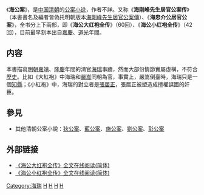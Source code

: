 《'''海公案'''》，是[[中国|中国]][[清朝|清朝]]的[[公案小说|公案小说]]，作者不詳。又称《'''海刚峰先生居官公案传'''》（本書書名及編者皆偽托明朝版本[[海剛峰先生居官公案傳|海剛峰先生居官公案傳]]）、《'''海忠介公居官公案'''》，全书分上下兩部，即《'''海公大红袍全传'''》（60回）、《'''海公小红袍全传'''》（42回），目前最早刻本出自[[嘉慶|嘉慶]]、[[道光|道光]]年間。

==内容==
本書描寫[[明朝|明朝]][[嘉靖|嘉靖]]、[[隆慶_(明朝)|隆慶]]年間的清官[[海瑞|海瑞]]事蹟，然而大部份情節實屬虛構，不符合[[歷史|歷史]]。比如《大紅袍》中海瑞和[[嚴嵩|嚴嵩]]同朝為官，事實上，嚴嵩倒臺時，海瑞只是一個[[知縣|知縣]]；《小紅袍》中，海瑞的對立者是[[張居正|張居正]]，張居正被塑造成擅權誤國的奸臣。

==參見==
*其他清朝公案小說：[[狄公案|狄公案]]、[[藍公案|藍公案]]、[[施公案|施公案]]、[[劉公案|劉公案]]、[[彭公案|彭公案]]

==外部链接==
{{wikisource}}
* [http://www.zggdwx.com/haigongda.html 《海公大红袍全传》全文在线阅读(简体)] {{Wayback|url=http://www.zggdwx.com/haigongda.html |date=20200203111109 }}
* [http://www.zggdwx.com/haigongxiao.html 《海公小红袍全传》全文在线阅读(简体)] {{Wayback|url=http://www.zggdwx.com/haigongxiao.html |date=20200203111112 }}

[[Category:海瑞|Category:海瑞]]
[[Category:推理小说|H]]
[[Category:公案小说|H]]
[[Category:清朝小说|H]]
[[Category:明朝背景小說|H]]
